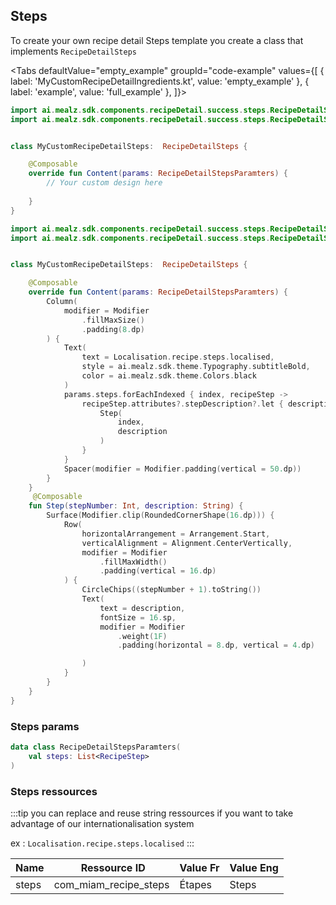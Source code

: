
## Steps

To create your own recipe detail Steps template you create a class that implements `RecipeDetailSteps`

<Tabs defaultValue="empty_example" groupId="code-example"
values={[
{ label: 'MyCustomRecipeDetailIngredients.kt', value: 'empty_example' },
{ label: 'example', value: 'full_example' },
]}>
<TabItem value="empty_example">

```kotlin
import ai.mealz.sdk.components.recipeDetail.success.steps.RecipeDetailSteps
import ai.mealz.sdk.components.recipeDetail.success.steps.RecipeDetailStepsParamters


class MyCustomRecipeDetailSteps:  RecipeDetailSteps {

    @Composable
    override fun Content(params: RecipeDetailStepsParamters) {
        // Your custom design here 
       
    }
}
```
</TabItem>
<TabItem value="full_example">

```kotlin
import ai.mealz.sdk.components.recipeDetail.success.steps.RecipeDetailSteps
import ai.mealz.sdk.components.recipeDetail.success.steps.RecipeDetailStepsParamters


class MyCustomRecipeDetailSteps:  RecipeDetailSteps {

    @Composable
    override fun Content(params: RecipeDetailStepsParamters) {
        Column(
            modifier = Modifier
                .fillMaxSize()
                .padding(8.dp)
        ) {
            Text(
                text = Localisation.recipe.steps.localised,
                style = ai.mealz.sdk.theme.Typography.subtitleBold,
                color = ai.mealz.sdk.theme.Colors.black
            )
            params.steps.forEachIndexed { index, recipeStep ->
                recipeStep.attributes?.stepDescription?.let { description ->
                    Step(
                        index,
                        description
                    )
                }
            }
            Spacer(modifier = Modifier.padding(vertical = 50.dp))
        }
    }
     @Composable
    fun Step(stepNumber: Int, description: String) {
        Surface(Modifier.clip(RoundedCornerShape(16.dp))) {
            Row(
                horizontalArrangement = Arrangement.Start,
                verticalAlignment = Alignment.CenterVertically,
                modifier = Modifier
                    .fillMaxWidth()
                    .padding(vertical = 16.dp)
            ) {
                CircleChips((stepNumber + 1).toString())
                Text(
                    text = description,
                    fontSize = 16.sp,
                    modifier = Modifier
                        .weight(1F)
                        .padding(horizontal = 8.dp, vertical = 4.dp)

                )
            }
        }
    }
}
```
</TabItem>
</Tabs>


### Steps params 

```kotlin
data class RecipeDetailStepsParamters(
    val steps: List<RecipeStep>
)
```

### Steps ressources 

:::tip
you can replace and reuse  string  ressources if you want to take advantage of our internationalisation system

  ex :  `Localisation.recipe.steps.localised`
:::

| Name | Ressource ID | Value Fr | Value Eng |
| - | - | - | - |
| steps | com_miam_recipe_steps | Étapes | Steps |
